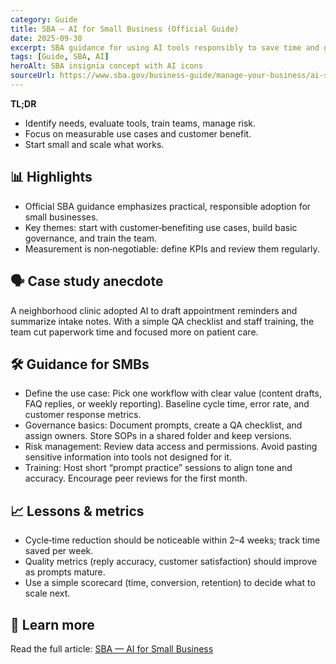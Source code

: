 ```yaml
---
category: Guide
title: SBA — AI for Small Business (Official Guide)
date: 2025-09-30
excerpt: SBA guidance for using AI tools responsibly to save time and grow.
tags: [Guide, SBA, AI]
heroAlt: SBA insignia concept with AI icons
sourceUrl: https://www.sba.gov/business-guide/manage-your-business/ai-small-business
---
```


**TL;DR**

- Identify needs, evaluate tools, train teams, manage risk.
- Focus on measurable use cases and customer benefit.
- Start small and scale what works.

## 📊 Highlights

- Official SBA guidance emphasizes practical, responsible adoption for small businesses.
- Key themes: start with customer‑benefiting use cases, build basic governance, and train the team.
- Measurement is non‑negotiable: define KPIs and review them regularly.

## 🗣 Case study anecdote

A neighborhood clinic adopted AI to draft appointment reminders and summarize intake notes. With a simple QA checklist and staff training, the team cut paperwork time and focused more on patient care.

## 🛠 Guidance for SMBs

- Define the use case: Pick one workflow with clear value (content drafts, FAQ replies, or weekly reporting). Baseline cycle time, error rate, and customer response metrics.
- Governance basics: Document prompts, create a QA checklist, and assign owners. Store SOPs in a shared folder and keep versions.
- Risk management: Review data access and permissions. Avoid pasting sensitive information into tools not designed for it.
- Training: Host short “prompt practice” sessions to align tone and accuracy. Encourage peer reviews for the first month.

## 📈 Lessons & metrics

- Cycle‑time reduction should be noticeable within 2–4 weeks; track time saved per week.
- Quality metrics (reply accuracy, customer satisfaction) should improve as prompts mature.
- Use a simple scorecard (time, conversion, retention) to decide what to scale next.

## 🔗 Learn more

Read the full article: <a href="https://www.sba.gov/business-guide/manage-your-business/ai-small-business" target="_blank" rel="noopener noreferrer">SBA — AI for Small Business</a>

